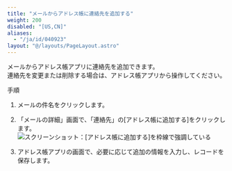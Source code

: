 ```yaml
---
title: "メールからアドレス帳に連絡先を追加する"
weight: 200
disabled: "[US,CN]"
aliases:
  - "/ja/id/040923"
layout: "@/layouts/PageLayout.astro"
---
```




メールから<Kintone />アドレス帳アプリに連絡先を追加できます。  
連絡先を変更または削除する場合は、<Kintone />アドレス帳アプリから操作してください。

<Heading id="m_list_contact_m_add_contact_10">手順</Heading>

1. メールの件名をクリックします。

1. 「メールの詳細」画面で、「連絡先」の[アドレス帳に追加する]をクリックします。  
    <Img src="/k/kintone/img-ja/m_add_contact_01.png" alt="スクリーンショット：[アドレス帳に追加する]を枠線で強調している" />

1. <Kintone />アドレス帳アプリの画面で、必要に応じて追加の情報を入力し、レコードを保存します。
